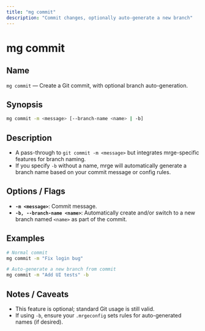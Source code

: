 ```yaml
---
title: "mg commit"
description: "Commit changes, optionally auto-generate a new branch"
---
```


# mg commit

## Name

`mg commit` — Create a Git commit, with optional branch auto-generation.

## Synopsis

```bash
mg commit -m <message> [--branch-name <name> | -b]
```

## Description

- A pass-through to `git commit -m <message>` but integrates mrge-specific features for branch naming.
- If you specify `-b` without a name, mrge will automatically generate a branch name based on your commit message or config rules.

## Options / Flags

- **`-m <message>`**: Commit message.
- **`-b, --branch-name <name>`**: Automatically create and/or switch to a new branch named `<name>` as part of the commit.

## Examples

```bash
# Normal commit
mg commit -m "Fix login bug"

# Auto-generate a new branch from commit
mg commit -m "Add UI tests" -b
```

## Notes / Caveats

- This feature is optional; standard Git usage is still valid.
- If using `-b`, ensure your `.mrgeconfig` sets rules for auto-generated names (if desired).
